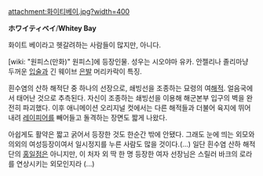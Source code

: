 attachment:화이티베이.jpg?width=400

'''ホワイティベイ'''/'''Whitey Bay'''

화이트 베이라고 헷갈려하는 사람들이 많지만, 아니다.

[wiki: "원피스(만화)" 원피스]에 등장인물. 성우는 시오야마 유카. 안젤리나 졸리마냥 두꺼운 [[입술]]과 긴 웨이브 [[은발]] 머리카락이 특징.  

흰수염의 산하 해적단 중 하나의 선장으로, 쇄빙선을 조종하는 묘령의 여[[해적]]. 얼음국에서 태어난 것으로 추측된다. 자신이 조종하는 쇄빙선을 이용해 해군본부 입구의 벽을 완전히 파괴했다. 이후 애니메이션 오리지널 컷에서는 다른 해적들과 더불어 육지에 뛰어내려 [[레이피어]]를 빼어들고 돌격하는 장면도 짧게 나왔다.

아쉽게도 활약은 짧고 굵어서 등장한 것도 한순간 밖에 안됐다. 그래도 눈에 띄는 외모와 의외의 여성등장이여서 일시정지를 누른 사람도 많을 것이다.(...) 일단 흰수염 산하 해적단의 [[홍일점]]은 아니지만, 이 처자 외 딱 한 명 등장한 여자 선장님은 스릴러 바크의 로라를 연상시키는 외모인지라 (...)

